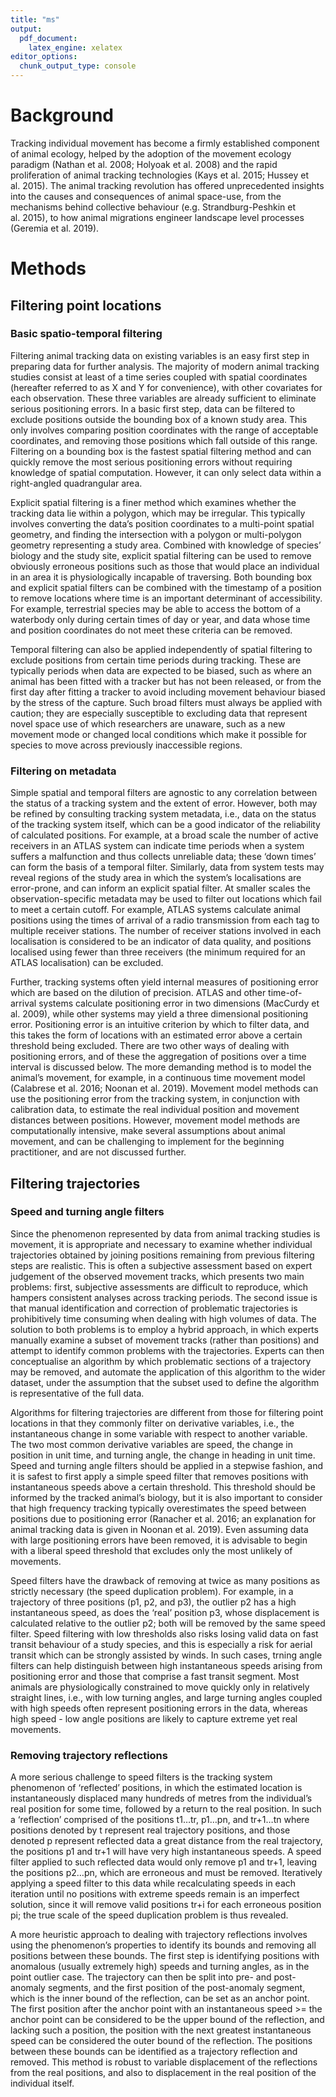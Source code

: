 ```yaml
---
title: "ms"
output:
  pdf_document: 
    latex_engine: xelatex
editor_options: 
  chunk_output_type: console
---
```


# Background

Tracking individual movement has become a firmly established component of animal ecology, helped by the adoption of the movement ecology paradigm (Nathan et al. 2008; Holyoak et al. 2008) and the rapid proliferation of animal tracking technologies (Kays et al. 2015; Hussey et al. 2015). The animal tracking revolution has offered unprecedented insights into the causes and consequences of animal space-use, from the mechanisms behind collective behaviour (e.g. Strandburg-Peshkin et al. 2015), to how animal migrations engineer landscape level processes (Geremia et al. 2019).

# Methods

## Filtering point locations

### Basic spatio-temporal filtering

Filtering animal tracking data on existing variables is an easy first step in preparing data for further analysis. 
The majority of modern animal tracking studies consist at least of a time series coupled with spatial coordinates (hereafter referred to as X and Y for convenience), with other covariates for each observation. 
These three variables are already sufficient to eliminate serious positioning errors. 
In a basic first step, data can be filtered to exclude positions outside the bounding box of a known study area. 
This only involves comparing position coordinates with the range of acceptable coordinates, and removing those positions which fall outside of this range. 
Filtering on a bounding box is the fastest spatial filtering method and can quickly remove the most serious positioning errors without requiring knowledge of spatial computation. 
However, it can only select data within a right-angled quadrangular area.

Explicit spatial filtering is a finer method which examines whether the tracking data lie within a polygon, which may be irregular. 
This typically involves converting the data’s position coordinates to a multi-point spatial geometry, and finding the intersection with a polygon or multi-polygon geometry representing a study area. 
Combined with knowledge of species’ biology and the study site, explicit spatial filtering can be used to remove obviously erroneous positions such as those that would place an individual in an area it is physiologically incapable of traversing. 
Both bounding box and explicit spatial filters can be combined with the timestamp of a position to remove locations where time is an important determinant of accessibility. 
For example, terrestrial species may be able to access the bottom of a waterbody only during certain times of day or year, and data whose time and position coordinates do not meet these criteria can be removed. 

Temporal filtering can also be applied independently of spatial filtering to exclude positions from certain time periods during tracking. 
These are typically periods when data are expected to be biased, such as where an animal has been fitted with a tracker but has not been released, or from the first day after fitting a tracker to avoid including movement behaviour biased by the stress of the capture. 
Such broad filters must always be applied with caution; they are especially susceptible to excluding data that represent novel space use of which researchers are unaware, such as a new movement mode or changed local conditions which make it possible for species to move across previously inaccessible regions.

### Filtering on metadata

Simple spatial and temporal filters are agnostic to any correlation between the status of a tracking system and the extent of error. 
However, both may be refined by consulting tracking system metadata, i.e., data on the status of the tracking system itself, which can be a good indicator of the reliability of calculated positions. 
For example, at a broad scale the number of active receivers in an ATLAS system can indicate time periods when a system suffers a malfunction and thus collects unreliable data; these ‘down times’ can form the basis of a temporal filter. 
Similarly, data from system tests may reveal regions of the study area in which the system’s localisations are error-prone, and can inform an explicit spatial filter. 
At smaller scales the observation-specific metadata may be used to filter out locations which fail to meet a certain cutoff. 
For example, ATLAS systems calculate animal positions using the times of arrival of a radio transmission from each tag to multiple receiver stations. 
The number of receiver stations involved in each localisation is considered to be an indicator of data quality, and positions localised using fewer than three receivers (the minimum required for an ATLAS localisation) can be excluded. 

Further, tracking systems often yield internal measures of positioning error which are based on the dilution of precision. 
ATLAS and other time-of-arrival systems calculate positioning error in two dimensions (MacCurdy et al. 2009), while other systems may yield a three dimensional positioning error. 
Positioning error is an intuitive criterion by which to filter data, and this takes the form of locations with an estimated error above a certain threshold being excluded. 
There are two other ways of dealing with positioning errors, and of these the aggregation of positions over a time interval is discussed below.
The more demanding method is to model the animal’s movement, for example, in a continuous time movement model (Calabrese et al. 2016; Noonan et al. 2019). 
Movement model methods can use the positioning error from the tracking system, in conjunction with calibration data, to estimate the real individual position and movement distances between positions. 
However, movement model methods are computationally intensive, make several assumptions about animal movement, and can be challenging to implement for the beginning practitioner, and are not discussed further.

## Filtering trajectories

### Speed and turning angle filters

Since the phenomenon represented by data from animal tracking studies is movement, it is appropriate and necessary to examine whether individual trajectories obtained by joining positions remaining from previous filtering steps are realistic. 
This is often a subjective assessment based on expert judgement of the observed movement tracks, which presents two main problems: first, subjective assessments are difficult to reproduce, which hampers consistent analyses across tracking periods. 
The second issue is that manual identification and correction of problematic trajectories is prohibitively time consuming when dealing with high volumes of data. 
The solution to both problems is to employ a hybrid approach, in which experts manually examine a subset of movement tracks (rather than positions) and attempt to identify common problems with the trajectories. 
Experts can then conceptualise an algorithm by which problematic sections of a trajectory may be removed, and automate the application of this algorithm to the wider dataset, under the assumption that the subset used to define the algorithm is representative of the full data.

Algorithms for filtering trajectories are different from those for filtering point locations in that they commonly filter on derivative variables, i.e., the instantaneous change in some variable with respect to another variable. 
The two most common derivative variables are speed, the change in position in unit time, and turning angle, the change in heading in unit time.
Speed and turning angle filters should be applied in a stepwise fashion, and it is safest to first apply a simple speed filter that removes positions with instantaneous speeds above a certain threshold. 
This threshold should be informed by the tracked animal’s biology, but it is also important to consider that high frequency tracking typically overestimates the speed between positions due to positioning error (Ranacher et al. 2016; an explanation for animal tracking data is given in Noonan et al. 2019). 
Even assuming data with large positioning errors have been removed, it is advisable to begin with a liberal speed threshold that excludes only the most unlikely of movements.

Speed filters have the drawback of removing at twice as many positions as strictly necessary (the speed duplication problem). 
For example, in a trajectory of three positions (p1, p2, and p3), the outlier p2 has a high instantaneous speed, as does the ‘real’ position p3, whose displacement is calculated relative to the outlier p2; both will be removed by the same speed filter. 
Speed filtering with low thresholds also risks losing valid data on fast transit behaviour of a study species, and this is especially a risk for aerial transit which can be strongly assisted by winds. 
In such cases, trning angle filters can help distinguish between high instantaneous speeds arising from positioning error and those that comprise a fast transit segment. 
Most animals are physiologically constrained to move quickly only in relatively straight lines, i.e., with low turning angles, and large turning angles coupled with high speeds often represent positioning errors in the data, whereas high speed - low angle positions are likely to capture extreme yet real movements.

### Removing trajectory reflections

A more serious challenge to speed filters is the tracking system phenomenon of ‘reflected’ positions, in which the estimated location is instantaneously displaced many hundreds of metres from the individual’s real position for some time, followed by a return to the real position.
In such a ‘reflection’ comprised of the positions t1...tr, p1...pn, and tr+1...tn where positions denoted by t represent real trajectory positions, and those denoted p represent reflected data a great distance from the real trajectory, the positions p1 and tr+1 will have very high instantaneous speeds. 
A speed filter applied to such reflected data would only remove p1 and tr+1, leaving the positions p2...pn, which are erroneous and must be removed. 
Iteratively applying a speed filter to this data while recalculating speeds in each iteration until no positions with extreme speeds remain is an imperfect solution, since it will remove valid positions tr+i for each erroneous position pi; the true scale of the speed duplication problem is thus revealed.

A more heuristic approach to dealing with trajectory reflections involves using the phenomenon’s properties to identify its bounds and removing all positions between these bounds. 
The first step is identifying positions with anomalous (usually extremely high) speeds and turning angles, as in the point outlier case. 
The trajectory can then be split into pre- and post-anomaly segments, and the first position of the post-anomaly segment, which is the inner bound of the reflection, can be set as an anchor point. 
The first position after the anchor point with an instantaneous speed >= the anchor point can be considered to be the upper bound of the reflection, and lacking such a position, the position with the next greatest instantaneous speed can be considered the outer bound of the reflection. 
The positions between these bounds can be identified as a trajectory reflection and removed. 
This method is robust to variable displacement of the reflections from the real positions, and also to displacement in the real position of the individual itself.
